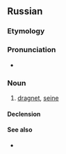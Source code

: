 ==Russian==

===Etymology===
{{af|ru|бре́день|-ик}}

===Pronunciation===
* {{ru-IPA|бре́дник}}

===Noun===
{{ru-noun+|бре́дник}}

# {{lb|ru|fishing}} [[dragnet]], [[seine]]
#: {{syn|ru|бре́день}}

====Declension====
{{ru-noun-table|бре́дник}}

====See also====
* {{l|ru|не́вод}}